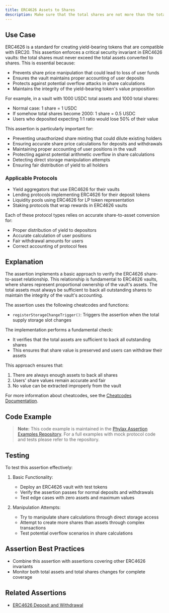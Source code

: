 ```yaml
---
title: ERC4626 Assets to Shares
description: Make sure that the total shares are not more than the total assets
---
```



## Use Case
ERC4626 is a standard for creating yield-bearing tokens that are compatible with ERC20. This assertion enforces a critical security invariant in ERC4626 vaults: the total shares must never exceed the total assets converted to shares. This is essential because:

- Prevents share price manipulation that could lead to loss of user funds
- Ensures the vault maintains proper accounting of user deposits
- Protects against potential overflow attacks in share calculations
- Maintains the integrity of the yield-bearing token's value proposition

For example, in a vault with 1000 USDC total assets and 1000 total shares:
- Normal case: 1 share = 1 USDC
- If somehow total shares become 2000: 1 share = 0.5 USDC
- Users who deposited expecting 1:1 ratio would lose 50% of their value

This assertion is particularly important for:
- Preventing unauthorized share minting that could dilute existing holders
- Ensuring accurate share price calculations for deposits and withdrawals
- Maintaining proper accounting of user positions in the vault
- Protecting against potential arithmetic overflow in share calculations
- Detecting direct storage manipulation attempts
- Ensuring fair distribution of yield to all holders

### Applicable Protocols
- Yield aggregators that use ERC4626 for their vaults
- Lending protocols implementing ERC4626 for their deposit tokens
- Liquidity pools using ERC4626 for LP token representation
- Staking protocols that wrap rewards in ERC4626 vaults

Each of these protocol types relies on accurate share-to-asset conversion for:
- Proper distribution of yield to depositors
- Accurate calculation of user positions
- Fair withdrawal amounts for users
- Correct accounting of protocol fees

## Explanation
The assertion implements a basic approach to verify the ERC4626 share-to-asset relationship. This relationship is fundamental to ERC4626 vaults, where shares represent proportional ownership of the vault's assets. The total assets must always be sufficient to back all outstanding shares to maintain the integrity of the vault's accounting.

The assertion uses the following cheatcodes and functions:
- `registerStorageChangeTrigger()`: Triggers the assertion when the total supply storage slot changes

The implementation performs a fundamental check:
- It verifies that the total assets are sufficient to back all outstanding shares
- This ensures that share value is preserved and users can withdraw their assets

This approach ensures that:
1. There are always enough assets to back all shares
2. Users' share values remain accurate and fair
3. No value can be extracted improperly from the vault

For more information about cheatcodes, see the [Cheatcodes Documentation](/credible/cheatcodes).

## Code Example

<ass12Erc4626AssetsShares />

> **Note:** This code example is maintained in the [Phylax Assertion Examples Repository](https://github.com/phylaxsystems/assertion-examples/blob/main/assertions/assertions_book/). For a full examples with mock protocol code and tests please refer to the repository.

## Testing
To test this assertion effectively:

1. Basic Functionality:
   - Deploy an ERC4626 vault with test tokens
   - Verify the assertion passes for normal deposits and withdrawals
   - Test edge cases with zero assets and maximum values

2. Manipulation Attempts:
   - Try to manipulate share calculations through direct storage access
   - Attempt to create more shares than assets through complex transactions
   - Test potential overflow scenarios in share calculations

## Assertion Best Practices
- Combine this assertion with assertions covering other ERC4626 invariants
- Monitor both total assets and total shares changes for complete coverage

## Related Assertions
- [ERC4626 Deposit and Withdrawal](/assertions-book/assertions/ass13-erc4626-deposit-withdraw)